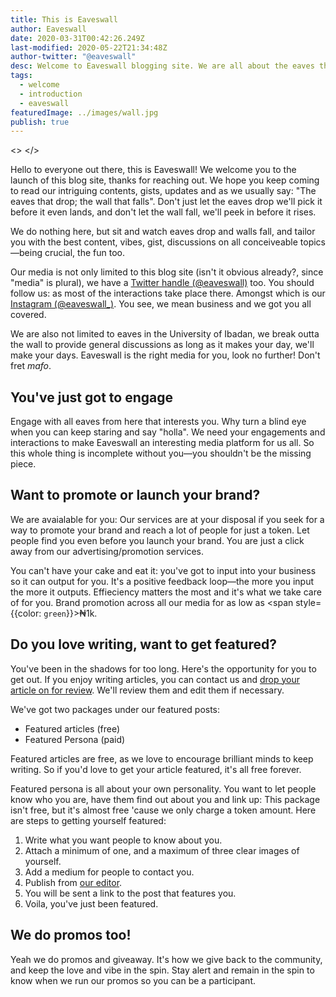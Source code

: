 ```yaml
---
title: This is Eaveswall
author: Eaveswall
date: 2020-03-31T00:42:26.249Z
last-modified: 2020-05-22T21:34:48Z
author-twitter: "@eaveswall"
desc: Welcome to Eaveswall blogging site. We are all about the eaves that drop and the wall that falls. Ain't nothin' false about that.
tags:
  - welcome
  - introduction
  - eaveswall
featuredImage: ../images/wall.jpg
publish: true
---
```




<>
</>

Hello to everyone out there, this is Eaveswall! We welcome you to the launch of this blog site, thanks for reaching out. We hope you keep coming to read our intriguing contents, gists, updates and as we usually say: "The eaves that drop; the wall that falls". Don't just let the eaves drop we'll pick it before it even lands, and don't let the wall fall, we'll peek in before it rises.

We do nothing here, but sit and watch eaves drop and walls fall, and tailor you with the best content, vibes, gist, discussions on all conceiveable topics&mdash;being crucial, the fun too.

Our media is not only limited to this blog site (isn't it obvious already?, since "media" is plural), we have a [Twitter handle (@eaveswall)](https://twitter.com/eaveswall) too. You should follow us: as most of the interactions take place there. Amongst which is our [Instagram (@eaveswall_)](https://instagram.com/eaveswall). You see, we mean business and we got you all covered.

<!-- ![No limits](../images/no-limit.jpg) -->

We are also not limited to eaves in the University of Ibadan, we break outta the wall to provide general discussions as long as it makes your day, we'll make your days. Eaveswall is the right media for you, look no further! Don't fret _mafo_.

## You've just got to engage

<!-- ![Engage](../images/interact.jpg) -->

Engage with all eaves from here that interests you. Why turn a blind eye when you can keep staring and say "holla". We need your engagements and interactions to make Eaveswall an interesting media platform for us all. So this whole thing is incomplete without you&mdash;you shouldn't be the missing piece.

## Want to promote or launch your brand?

We are avaialable for you: Our services are at your disposal if you seek for a way to promote your brand and reach a lot of people for just a token. Let people find you even before you launch your brand. You are just a click away from our advertising/promotion services.

<!-- ![Billboard](../images/promote.jpg) -->

You can't have your cake and eat it: you've got to input into your business so it can output for you. It's a positive feedback loop&mdash;the more you input the more it outputs. Effieciency matters the most and it's what we take care of for you. Brand promotion across all our media for as low as <span style={{color: `green`}}>&#8358;1k.</span>

<div style={{margin: `30px 0`}}>
  <LinkButton to="/advertise" type={["danger"]} text="Learn more" />
</div>

## Do you love writing, want to get featured?
You've been in the shadows for too long. Here's the opportunity for you to get out. If you enjoy writing articles, you can contact us and [drop your article on for review][admin]. We'll review them and edit them if necessary.

We've got two packages under our featured posts:

  * Featured articles (free)
  * Featured Persona (paid)

Featured articles are free, as we love to encourage brilliant minds to keep writing. So if you'd love to get your article featured, it's all free forever.

<!-- ![](../images/front-tiles-2.jpg) -->

Featured persona is all about your own personality. You want to let people know who you are, have them find out about you and link up: This package isn't free, but it's almost free 'cause we only charge a token amount.
Here are steps to getting yourself featured:

  1. Write what you want people to know about you.
  2. Attach a minimum of one, and a maximum of three clear images of yourself.
  3. Add a medium for people to contact you.
  4. Publish from [our editor][admin-persona].
  5. You will be sent a link to the post that features you.
  6. Voila, you've just been featured.

<div style={{margin: `30px 0`}}>
  <LinkButton to="/posts/featured/" type={["success"]} text="Learn more" />
</div>

## We do promos too!

Yeah we do promos and giveaway. It's how we give back to the community, and keep the love and vibe in the spin. Stay alert and remain in the spin to know when we run our promos so you can be a participant.

[mail-contact]: mailto:contact@eaveswall.com
[admin]: /admin/
[admin-persona]: /admin/#/collections/persona
